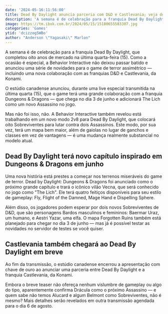 ```yaml
---
date: '2024-05-16:11:56:00'
title: Dead By Daylight anuncia parceria com D&D e Castlevania; veja detalhes!
description: 'A semana é de celebração para a franquia Dead By Daylight, que completou oito anos de mercado na última quarta-feira (15). Como a ocasião é especial, a Behavior Interactive não deixou passar batido e anunciou uma série de novidades para o game ...'
image: https://tm.ibxk.com.br/2024/05/15/15180655583307.jpg
categories: 'Games'
ytid: 'dcizzog5WBo'
author: "Anderson \"Yagasaki\" Marlon"
---
```


A semana é de celebração para a franquia Dead By Daylight, que completou oito anos de mercado na última quarta-feira (15). Como a ocasião é especial, a Behavior Interactive não deixou passar batido e anunciou uma série de novidades para o game de terror assimétrico — incluindo uma nova colaboração com as franquias D&D e Castlevania, da Konami.

O estúdio canadense anunciou, durante uma live especial transmitida na última quarta (15), que o game terá uma grande colaboração com a franquia Dungeons & Dragons — que chega no dia 3 de junho e adicionará The Lich como um novo Assassino no jogo.

Mas não foi isso, não. A Behavior Interactive também revelou está trabalhando em um novo modo 2v8 para Dead By Daylight, que colocará oito Sobreviventes para lutar contra dois Assassinos. Este modo, por sua vez, terá um mapa bem maior, além de gaiolas no lugar de ganchos e classes em vez de vantagens — é uma mudança realmente substancial no modelo atual.

## Dead By Daylight terá novo capítulo inspirado em Dungeons & Dragons em junho
Uma nova história está prestes a começar nos terrenos miseráveis do game de terror. Dead by Daylight: Dungeons & Dragons foi anunciado como o próximo grande capítulo e trará o icônico vilão Vecna, que será conhecido no jogo como "The Lich". Ele terá quatro feitiços disponíveis para seu estilo de gameplay: Fly, Flight of the Damned, Mage Hand e Dispelling Sphere.

Além disso, os jogadores podem esperar por dois novos Sobreviventes de D&D, que são personagens Bardos masculinos e femininos: Baermar Uraz, um humano, e Aestri Yazar, uma elfa. O mapa Forgotten Ruins também está planejado para chegar no dia 3 de junho — mas já é possível testar as novidades no servidor de testes se você quiser.

## Castlevania também chegará ao Dead By Daylight em breve
Ao fim da transmissão, o estúdio canadense encerrou a apresentação com chave de ouro ao anunciar uma parceria entre Dead By Daylight e a franquia Castlevania, da Konami.

Embora o breve teaser não ofereça nenhum vislumbre de gameplay ou algo do tipo, aparentemente confirma Drácula como o próximo Assassino — e quem sabe não temos Alucard e algum Belmont como Sobreviventes, não é mesmo? Mais detalhes serão revelados em outra transmissão agendada para o dia 6 de agosto.
